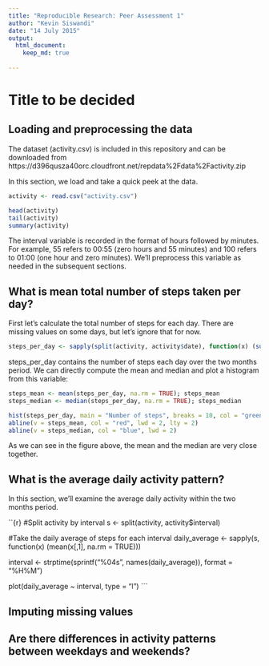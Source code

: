 ```yaml
---
title: "Reproducible Research: Peer Assessment 1"
author: "Kevin Siswandi"
date: "14 July 2015"
output: 
  html_document:
    keep_md: true
    
---
```


# Title to be decided

## Loading and preprocessing the data
  
The dataset (activity.csv) is included in this repository and can be downloaded from  
https://d396qusza40orc.cloudfront.net/repdata%2Fdata%2Factivity.zip  

In this section, we load and take a quick peek at the data.  

```r
activity <- read.csv("activity.csv")
```

```r
head(activity)
tail(activity)
summary(activity)
```

The interval variable is recorded in the format of hours followed by minutes. For example, 55 refers to 00:55 (zero hours and 55 minutes) and 100 refers to 01:00 (one hour and zero minutes). We'll preprocess this variable as needed in the subsequent sections.

## What is mean total number of steps taken per day?
  
First let's calculate the total number of steps for each day. There are missing values on some days, but let's ignore that for now.  

```r
steps_per_day <- sapply(split(activity, activity$date), function(x) (sum(x[, 1])))
```

steps_per_day contains the number of steps each day over the two months period. We can directly compute the mean and median and plot a histogram from this variable:  

```r
steps_mean <- mean(steps_per_day, na.rm = TRUE); steps_mean
steps_median <- median(steps_per_day, na.rm = TRUE); steps_median

hist(steps_per_day, main = "Number of steps", breaks = 10, col = "green")
abline(v = steps_mean, col = "red", lwd = 2, lty = 2)
abline(v = steps_median, col = "blue", lwd = 2)
```

As we can see in the figure above, the mean and the median are very close together.

## What is the average daily activity pattern?

In this section, we'll examine the average daily activity within the two months period.

``{r}
#Split activity by interval
s <- split(activity, activity$interval) 

#Take the daily average of steps for each interval
daily_average <- sapply(s, function(x) (mean(x[,1], na.rm = TRUE)))

interval <- strptime(sprintf("%04s", names(daily_average)), format = "%H%M")

plot(daily_average ~ interval, type = "l")
```

## Imputing missing values



## Are there differences in activity patterns between weekdays and weekends?
